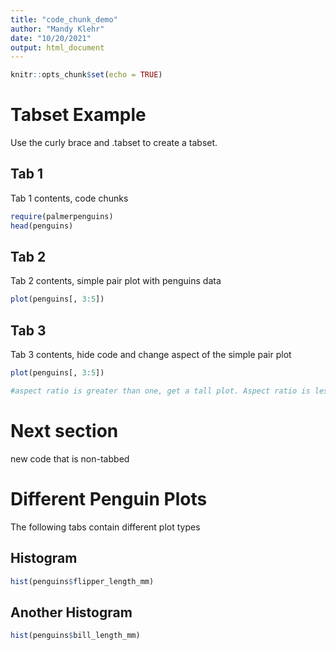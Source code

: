 ```yaml
---
title: "code_chunk_demo"
author: "Mandy Klehr"
date: "10/20/2021"
output: html_document
---
```


```r
knitr::opts_chunk$set(echo = TRUE)
```

# Tabset Example {.tabset} 
Use the curly brace and .tabset to create a tabset. 

## Tab 1

Tab 1 contents, code chunks

```r

require(palmerpenguins)
head(penguins)

```

## Tab 2

Tab 2 contents, simple pair plot with penguins data

```r
plot(penguins[, 3:5])
```

## Tab 3 

Tab 3 contents, hide code and change aspect of the simple pair plot

```r

plot(penguins[, 3:5])

#aspect ratio is greater than one, get a tall plot. Aspect ratio is less than one it will be a wide plot. 
```

# Next section

new code that is non-tabbed

# Different Penguin Plots {.tabset .tabset-pills}

The following tabs contain different plot types

## Histogram

```r
hist(penguins$flipper_length_mm)
```


## Another Histogram

```r
hist(penguins$bill_length_mm)
```



